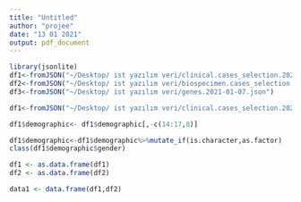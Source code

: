 ```yaml
---
title: "Untitled"
author: "projee"
date: "13 01 2021"
output: pdf_document
---
```


```r
library(jsonlite)
df1<-fromJSON("~/Desktop/ ist yazılım veri/clinical.cases_selection.2021-01-07.json")
df2<-fromJSON("~/Desktop/ ist yazılım veri/biospecimen.cases_selection.2021-01-07.json")
df3<-fromJSON("~/Desktop/ ist yazılım veri/genes.2021-01-07.json")
```
```r
df1<-fromJSON("~/Desktop/ ist yazılım veri/clinical.cases_selection.2021-01-07.json")
```


```r
df1$demographic<- df1$demographic[,-c(14:17,8)]
```

```r
df1$demographic<-df1$demographic%>%mutate_if(is.character,as.factor)
class(df1$demographic$gender)
```


```r
df1 <- as.data.frame(df1)
df2 <- as.data.frame(df2)

data1 <- data.frame(df1,df2)
```















